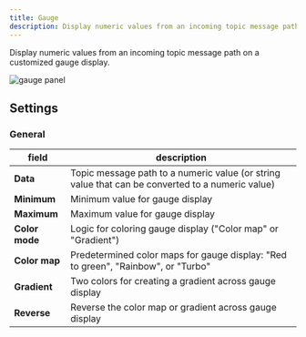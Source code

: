 ```yaml
---
title: Gauge
description: Display numeric values from an incoming topic message path on a customized gauge display.
---
```


Display numeric values from an incoming topic message path on a customized gauge display.

![gauge panel](/img/docs/visualization/panels/gauge/panel.webp)

## Settings

### General

| field          | description                                                                                      |
| -------------- | ------------------------------------------------------------------------------------------------ |
| **Data**       | Topic message path to a numeric value (or string value that can be converted to a numeric value) |
| **Minimum**    | Minimum value for gauge display                                                                  |
| **Maximum**    | Maximum value for gauge display                                                                  |
| **Color mode** | Logic for coloring gauge display ("Color map" or "Gradient")                                     |
| **Color map**  | Predetermined color maps for gauge display: "Red to green", "Rainbow", or "Turbo"                |
| **Gradient**   | Two colors for creating a gradient across gauge display                                          |
| **Reverse**    | Reverse the color map or gradient across gauge display                                           |
